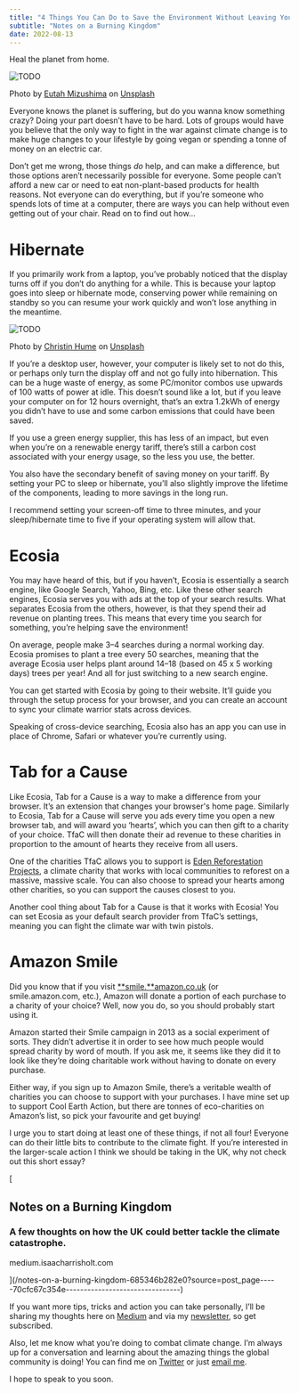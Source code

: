 ```yaml
---
title: "4 Things You Can Do to Save the Environment Without Leaving Your Desk"
subtitle: "Notes on a Burning Kingdom"
date: 2022-08-13
---
```


Heal the planet from home.

<Image src={image0} alt="TODO" />

Photo by [Eutah Mizushima](https://unsplash.com/@eutahm?utm_source=medium&utm_medium=referral) on [Unsplash](https://unsplash.com/?utm_source=medium&utm_medium=referral)

Everyone knows the planet is suffering, but do you wanna know something crazy? Doing your part doesn’t have to be hard. Lots of groups would have you believe that the only way to fight in the war against climate change is to make huge changes to your lifestyle by going vegan or spending a tonne of money on an electric car.

Don’t get me wrong, those things _do_ help, and can make a difference, but those options aren’t necessarily possible for everyone. Some people can’t afford a new car or need to eat non-plant-based products for health reasons. Not everyone can do everything, but if you’re someone who spends lots of time at a computer, there are ways you can help without even getting out of your chair. Read on to find out how…

# Hibernate

If you primarily work from a laptop, you’ve probably noticed that the display turns off if you don’t do anything for a while. This is because your laptop goes into sleep or hibernate mode, conserving power while remaining on standby so you can resume your work quickly and won’t lose anything in the meantime.

<Image src={image1} alt="TODO" />

Photo by [Christin Hume](https://unsplash.com/@christinhumephoto?utm_source=medium&utm_medium=referral) on [Unsplash](https://unsplash.com/?utm_source=medium&utm_medium=referral)

If you’re a desktop user, however, your computer is likely set to not do this, or perhaps only turn the display off and not go fully into hibernation. This can be a huge waste of energy, as some PC/monitor combos use upwards of 100 watts of power at idle. This doesn’t sound like a lot, but if you leave your computer on for 12 hours overnight, that’s an extra 1.2kWh of energy you didn’t have to use and some carbon emissions that could have been saved.

If you use a green energy supplier, this has less of an impact, but even when you’re on a renewable energy tariff, there’s still a carbon cost associated with your energy usage, so the less you use, the better.

You also have the secondary benefit of saving money on your tariff. By setting your PC to sleep or hibernate, you’ll also slightly improve the lifetime of the components, leading to more savings in the long run.

I recommend setting your screen-off time to three minutes, and your sleep/hibernate time to five if your operating system will allow that.

# Ecosia

You may have heard of this, but if you haven’t, Ecosia is essentially a search engine, like Google Search, Yahoo, Bing, etc. Like these other search engines, Ecosia serves you with ads at the top of your search results. What separates Ecosia from the others, however, is that they spend their ad revenue on planting trees. This means that every time you search for something, you’re helping save the environment!

On average, people make 3–4 searches during a normal working day. Ecosia promises to plant a tree every 50 searches, meaning that the average Ecosia user helps plant around 14–18 (based on 45 x 5 working days) trees per year! And all for just switching to a new search engine.

You can get started with Ecosia by going to their website. It’ll guide you through the setup process for your browser, and you can create an account to sync your climate warrior stats across devices.

Speaking of cross-device searching, Ecosia also has an app you can use in place of Chrome, Safari or whatever you’re currently using.

# Tab for a Cause

Like Ecosia, Tab for a Cause is a way to make a difference from your browser. It’s an extension that changes your browser's home page. Similarly to Ecosia, Tab for a Cause will serve you ads every time you open a new browser tab, and will award you ‘hearts’, which you can then gift to a charity of your choice. TfaC will then donate their ad revenue to these charities in proportion to the amount of hearts they receive from all users.

One of the charities TfaC allows you to support is [Eden Reforestation Projects](https://www.edenprojects.org/), a climate charity that works with local communities to reforest on a massive, massive scale. You can also choose to spread your hearts among other charities, so you can support the causes closest to you.

Another cool thing about Tab for a Cause is that it works with Ecosia! You can set Ecosia as your default search provider from TfaC’s settings, meaning you can fight the climate war with twin pistols.

# Amazon Smile

Did you know that if you visit [**smile.**amazon.co.uk](https://smile.amazon.co.uk) (or smile.amazon.com, etc.), Amazon will donate a portion of each purchase to a charity of your choice? Well, now you do, so you should probably start using it.

Amazon started their Smile campaign in 2013 as a social experiment of sorts. They didn’t advertise it in order to see how much people would spread charity by word of mouth. If you ask me, it seems like they did it to look like they’re doing charitable work without having to donate on every purchase.

Either way, if you sign up to Amazon Smile, there’s a veritable wealth of charities you can choose to support with your purchases. I have mine set up to support Cool Earth Action, but there are tonnes of eco-charities on Amazon’s list, so pick your favourite and get buying!

I urge you to start doing at least one of these things, if not all four! Everyone can do their little bits to contribute to the climate fight. If you’re interested in the larger-scale action I think we should be taking in the UK, why not check out this short essay?

[

## Notes on a Burning Kingdom

### A few thoughts on how the UK could better tackle the climate catastrophe.

medium.isaacharrisholt.com



](/notes-on-a-burning-kingdom-685346b282e0?source=post_page-----70cfc67c354e--------------------------------)

If you want more tips, tricks and action you can take personally, I’ll be sharing my thoughts here on [Medium](/) and via my [newsletter](https://isaacharrisholt.com/newsletter/), so get subscribed.

Also, let me know what you’re doing to combat climate change. I’m always up for a conversation and learning about the amazing things the global community is doing! You can find me on [Twitter](https://twitter.com/IsaacHarrisHolt) or just [email me](mailto:isaac@isaacharrisholt.com).

I hope to speak to you soon.
